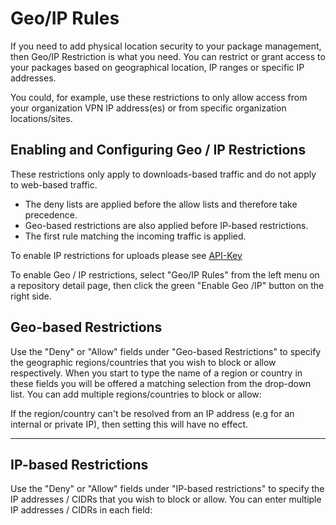 
# Geo/IP Rules

If you need to add physical location security to your package management, then Geo/IP Restriction is what you need. You can restrict or grant access to your packages based on geographical location, IP ranges or specific IP addresses. 

You could, for example, use these restrictions to only allow access from your organization VPN IP address(es) or from specific organization locations/sites. 

## Enabling and Configuring Geo / IP Restrictions
<Note variant="warning">
  These restrictions only apply to downloads-based traffic and do not apply to web-based traffic.

- The deny lists are applied before the allow lists and therefore take precedence. 
- Geo-based restrictions are also applied before IP-based restrictions. 
- The first rule matching the incoming traffic is applied.

To enable IP restrictions for uploads please see [API-Key](/accounts-and-teams/api-key)
</Note>


To enable Geo / IP restrictions, select "Geo/IP Rules" from the left menu on a repository detail page, then click the green "Enable Geo /IP" button on the right side. 

<BlockImage src={img_geo_ip} alt="Geo / IP Restrictions configuration page"></BlockImage>

## Geo-based Restrictions

Use the "Deny" or "Allow" fields under "Geo-based Restrictions" to specify the geographic regions/countries that you wish to block or allow respectively.  When you start to type the name of a region or country in these fields you will be offered a matching selection from the drop-down list. You can add multiple regions/countries to block or allow: 

<BlockImage src={img_deny} alt=""></BlockImage>

<BlockImage src={img_allow} alt=""></BlockImage>

<Note variant="note">
  If the region/country can't be resolved from an IP address (e.g for an internal or private IP), then setting this will have no effect.
</Note>

***

## IP-based Restrictions

Use the "Deny" or "Allow" fields under "IP-based restrictions" to specify the IP addresses / CIDRs that you wish to block or allow.  You can enter multiple IP addresses / CIDRs in each field: 

<BlockImage src={img_ip} alt="IP-based restrictions - IP address / CIDR entry"></BlockImage>
